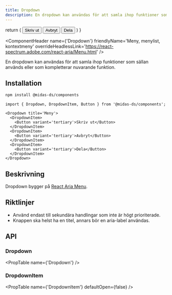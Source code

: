 ```yaml
---
title: Dropdown
description: En dropdown kan användas för att samla ihop funktioner som sällan används eller som kompletterar nuvarande funktion.
---
```



  return (
    <Dropdown title='Meny'>
      <DropdownItem>
        <Button variant='tertiary'>Skriv ut</Button>
      </DropdownItem>
      <DropdownItem>
        <Button variant='tertiary'>Avbryt</Button>
      </DropdownItem>
      <DropdownItem>
        <Button variant='tertiary'>Dela</Button>
      </DropdownItem>
    </Dropdown>
  )
}

<ComponentHeader
  name={'Dropdown'}
  friendlyName='Meny, menylist, kontextmeny'
  overrideHeadlessLink='https://react-spectrum.adobe.com/react-aria/Menu.html'
/>

En dropdown kan användas för att samla ihop funktioner som sällan används eller som kompletterar nuvarande funktion.

<Example />

## Installation

```bash npm2yarn
npm install @midas-ds/components
```

```tsx
import { Dropdown, DropdownItem, Button } from '@midas-ds/components';

<Dropdown title='Meny'>
  <DropdownItem>
    <Button variant='tertiary'>Skriv ut</Button>
  </DropdownItem>
  <DropdownItem>
    <Button variant='tertiary'>Avbryt</Button>
  </DropdownItem>
  <DropdownItem>
    <Button variant='tertiary'>Dela</Button>
  </DropdownItem>
</Dropdown>
```

<div
  className={'card'}
  style={{ display: 'block' }}
>
  <Example />
</div>

## Beskrivning

Dropdown bygger på [React Aria Menu](https://react-spectrum.adobe.com/react-aria/Menu.html).

## Riktlinjer

- Använd endast till sekundära handlingar som inte är högt prioriterade.
- Knappen ska helst ha en titel, annars bör en aria-label användas.

## API

### Dropdown

<PropTable name={'Dropdown'} />

### DropdownItem

<PropTable
  name={'DropdownItem'}
  defaultOpen={false}
/>
